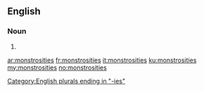 ==English==

===Noun===
{{head|en}}

# {{plural of|monstrosity}}

[[Category:English plurals ending in "-ies"]]

[[ar:monstrosities]]
[[fr:monstrosities]]
[[it:monstrosities]]
[[ku:monstrosities]]
[[my:monstrosities]]
[[no:monstrosities]]